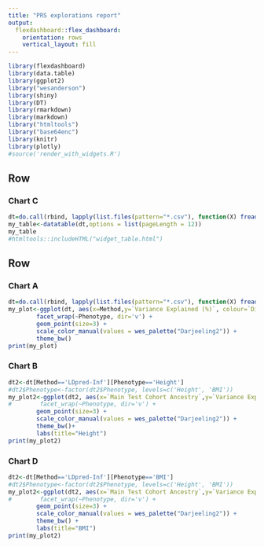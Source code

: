 ```yaml
---
title: "PRS explorations report"
output: 
  flexdashboard::flex_dashboard:
    orientation: rows
    vertical_layout: fill
---
```


```r
library(flexdashboard)
library(data.table)
library(ggplot2)
library("wesanderson")
library(shiny)
library(DT)
library(rmarkdown)
library(markdown)
library("htmltools")
library("base64enc")
library(knitr)
library(plotly)
#source('render_with_widgets.R')
```

Row
-----------------------------------------------------------------------

### Chart C

```r
dt=do.call(rbind, lapply(list.files(pattern="*.csv"), function(X) fread(X, sep=",", header=T)))
my_table<-datatable(dt,options = list(pageLength = 12))
my_table
#htmltools::includeHTML("widget_table.html")
```

Row {.tabset .tabset-fade}
-----------------------------------------------------------------------

### Chart A

```r
dt=do.call(rbind, lapply(list.files(pattern="*.csv"), function(X) fread(X, sep=",", header=T)))
my_plot<-ggplot(dt, aes(x=Method,y=`Variance Explained (%)`, colour=`Discovery Cohort`, shape=`Test set`),) +
        facet_wrap(~Phenotype, dir='v') + 
        geom_point(size=3) + 
        scale_color_manual(values = wes_palette("Darjeeling2")) + 
        theme_bw() 
print(my_plot)

```


### Chart B

```r
dt2<-dt[Method=='LDpred-Inf'][Phenotype=='Height']
#dt2$Phenotype<-factor(dt2$Phenotype, levels=c('Height', 'BMI'))
my_plot2<-ggplot(dt2, aes(x=`Main Test Cohort Ancestry`,y=`Variance Explained (%)`, colour=`Discovery Cohort`)) +
#        facet_wrap(~Phenotype, dir='v') + 
        geom_point(size=3) + 
        scale_color_manual(values = wes_palette("Darjeeling2")) + 
        theme_bw()+
        labs(title="Height")
print(my_plot2)

```

### Chart D

```r
dt2<-dt[Method=='LDpred-Inf'][Phenotype=='BMI']
#dt2$Phenotype<-factor(dt2$Phenotype, levels=c('Height', 'BMI'))
my_plot2<-ggplot(dt2, aes(x=`Main Test Cohort Ancestry`,y=`Variance Explained (%)`, colour=`Discovery Cohort`)) +
#        facet_wrap(~Phenotype, dir='v') + 
        geom_point(size=3) + 
        scale_color_manual(values = wes_palette("Darjeeling2")) + 
        theme_bw() +
        labs(title="BMI")
print(my_plot2)

```


